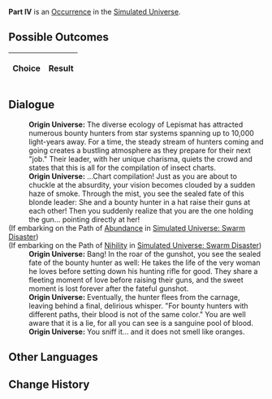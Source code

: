 {{Simulated Universe Event Infobox
|title         = Part IV
|image         = 2.png
|type          =
|domains_su    = 
|domains_ext   = 
|domains_swarm = 
|domains_gng   = 
|requirements  =
|prev          = 
|next          = 
|indexRewards  =
|characters    = 
}}
'''Part IV''' is an [[Simulated Universe/Occurrence|Occurrence]] in the [[Simulated Universe]].

==Possible Outcomes==
{| class="article-table"
!Choice
!Result

|}

<!--
==Gameplay Notes==

-->
==Dialogue==
{{Dialogue Start}}
:'''Origin Universe:''' The diverse ecology of Lepismat has attracted numerous bounty hunters from star systems spanning up to 10,000 light-years away. For a time, the steady stream of hunters coming and going creates a bustling atmosphere as they prepare for their next "job." Their leader, with her unique charisma, quiets the crowd and states that this is all for the compilation of insect charts.
:'''Origin Universe:''' ...Chart compilation! Just as you are about to chuckle at the absurdity, your vision becomes clouded by a sudden haze of smoke. Through the mist, you see the sealed fate of this blonde leader: She and a bounty hunter in a hat raise their guns at each other! Then you suddenly realize that you are the one holding the gun... pointing directly at her!
;(If embarking on the Path of [[Simulated Universe/Paths#Abundance|Abundance]] in [[Simulated Universe: Swarm Disaster]])
:{{SU Special Dialogue|Abundance|I don't want to shoot.|Obsession exists because of falsehood. Love, however, is both ugly and hurtful.}}
;(If embarking on the Path of [[Simulated Universe/Paths#Nihility|Nihility]] in [[Simulated Universe: Swarm Disaster]])
:{{SU Special Dialogue|Nihility|Stay alert!|Fire at *your enemies*!}}
:'''Origin Universe:''' Bang! In the roar of the gunshot, you see the sealed fate of the bounty hunter as well: He takes the life of the very woman he loves before setting down his hunting rifle for good. They share a fleeting moment of love before raising their guns, and the sweet moment is lost forever after the fateful gunshot.
:'''Origin Universe:''' Eventually, the hunter flees from the carnage, leaving behind a final, delirious whisper. "For bounty hunters with different paths, their blood is not of the same color." You are well aware that it is a lie, for all you can see is a sanguine pool of blood.
:'''Origin Universe:''' You sniff it... and it does not smell like oranges.
{{Dialogue End}}

==Other Languages==
{{Other Languages
|en   = Part IV
|zhs  = 其四
|zht  = 其四
|ja   = その4
|ko   = IV
|es   = Parte IV
|fr   = Partie&nbsp;IV
|ru   = IV
|th   = ตอน 4
|vi   = Phần 4
|de   = Teil 4
|id   = Bagian IV
|pt   = Parte IV
}}

==Change History==
{{Change History|<!--unknown-->}}
